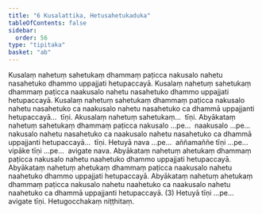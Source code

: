 ```yaml
---
title: "6 Kusalattika, Hetusahetukaduka"
tableOfContents: false
sidebar:
  order: 56
type: "tipitaka"
basket: "ab"
---
```



<DynamicBreadcrumb />

<Division number="15">

<Paragraph number="41">
Kusalaṃ nahetuṃ sahetukaṃ dhammaṃ paṭicca nakusalo nahetu nasahetuko dhammo uppajjati hetupaccayā. Kusalaṃ nahetuṃ sahetukaṃ dhammaṃ paṭicca naakusalo nahetu nasahetuko dhammo uppajjati hetupaccayā. Kusalaṃ nahetuṃ sahetukaṃ dhammaṃ paṭicca nakusalo nahetu nasahetuko ca naakusalo nahetu nasahetuko ca dhammā uppajjanti hetupaccayā…  tīṇi.
</Paragraph>

<Paragraph number="42">
Akusalaṃ nahetuṃ sahetukaṃ…  tīṇi.
</Paragraph>

<Paragraph number="43">
Abyākataṃ nahetuṃ sahetukaṃ dhammaṃ paṭicca nakusalo …pe…  naakusalo …pe…  nakusalo nahetu nasahetuko ca naakusalo nahetu nasahetuko ca dhammā uppajjanti hetupaccayā…  tīṇi.
</Paragraph>

<Paragraph number="44">
Hetuyā nava …pe…  aññamaññe tīṇi …pe…  vipāke tīṇi …pe…  avigate nava.
</Paragraph>

</Division>
<Division number="16">

<Paragraph number="45">
Abyākataṃ nahetuṃ ahetukaṃ dhammaṃ paṭicca nakusalo nahetu naahetuko dhammo uppajjati hetupaccayā. Abyākataṃ nahetuṃ ahetukaṃ dhammaṃ paṭicca naakusalo nahetu naahetuko dhammo uppajjati hetupaccayā. Abyākataṃ nahetuṃ ahetukaṃ dhammaṃ paṭicca nakusalo nahetu naahetuko ca naakusalo nahetu naahetuko ca dhammā uppajjanti hetupaccayā. (3)
</Paragraph>

<Paragraph number="46">
Hetuyā tīṇi …pe…  avigate tīṇi.

</Paragraph>
</Division>

<Paragraph number="47" type="center">
Hetugocchakaṃ niṭṭhitaṃ.
</Paragraph>